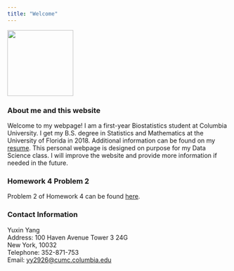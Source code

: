 ```yaml
---
title: "Welcome"
---
```


<link href="./styles.css" rel="stylesheet"></link> 


<img class="profile" width="150" height="150" src="Yuxin.jpg" />

### About me and this website
Welcome to my webpage! I am a first-year Biostatistics student at Columbia University. I get my B.S. degree in Statistics and Mathematics at the University of Florida in 2018. Additional information can be found on my [resume](resume.html). 
This personal webpage is designed on purpose for my Data Science class. I will improve the website and provide more information if needed in the future. 


### Homework 4 Problem 2
Problem 2 of Homework 4 can be found [here](homework.html).


### Contact Information

Yuxin Yang <br> 
Address: 100 Haven Avenue Tower 3 24G <br> 
New York, 10032 <br> 
Telephone: 352-871-753 <br> 
Email: [yy2926@cumc.columbia.edu](mailto:yy2926@cumc.columbia.edu) <br> 